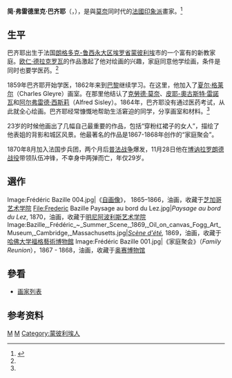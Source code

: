 {{noteTA
| 1 = zh-hk:莫奈; zh-mo:莫奈; zh-cn:莫奈; zh-tw:莫內;
| 2 = zh-hk:克勞德; zh-mo:克勞德; zh-cn:克洛德; zh-tw:克洛德;
}}
{{Infobox Artist
| subject_name = 弗雷德里克·巴齐耶
| birthname = Jean Frédéric Bazille
| image_name = Bazille, Frédéric, album Manet, BNF Gallica.jpg 
| image_caption = 
| date_of_birth = {{birth date|1841|12|6|df=yes}}
| place_of_birth = {{FRA}}[[蒙彼利埃|蒙彼利埃]]
| date_of_death = {{death date and age|1870|11|28|1841|12|6|df=yes}}  
| place_of_death = {{FRA}}[[博恩拉罗朗德|博恩拉罗朗德]]
| nationality = {{FRA}}
| field = [[绘画|绘画]]
| famous works =
| training = 
| movement = 
| patrons = 
| awards = 
}}
'''简·弗雷德里克·巴齐耶'''（{{lang-fr|Jean Frédéric Bazille}}，{{bd|1841年|12月6日|1870年|11月28日|catIdx=M}}），是與[[克勞德·莫奈|莫奈]]同时代的[[法國|法國]][[印象派|印象派]]畫家。<ref name="bio">{{cite web |url=http://www.wetcanvas.com/Museum/Artists/b/Frederic_Bazille/index.html |title=Frédéric Bazille: A Tragic Story |publisher=WetCanvas |accessdate=June 20, 2011 |archive-url=https://web.archive.org/web/20100726022317/http://www.wetcanvas.com/Museum/Artists/b/Frederic_Bazille/index.html |archive-date=2010-07-26 |dead-url=yes }}</ref>
==生平==
巴齐耶出生于法国[[朗格多克-鲁西永大区|朗格多克-鲁西永大区]][[埃罗省|埃罗省]][[蒙彼利埃|蒙彼利埃]]市的一个富有的新教家庭。[[欧仁·德拉克罗瓦|欧仁·德拉克罗瓦]]的作品激起了他对绘画的兴趣，家庭同意他学绘画，条件是同时也要学医药。<ref name="bio"/>

1859年巴齐耶开始学医，1862年来到[[巴黎|巴黎]]继续学习。在这里，他加入了[[夏尔·格莱尔|夏尔·格莱尔]]（Charles Gleyre）画室。在那里他结认了[[克勞德·莫奈|克勞德·莫奈]]、[[皮耶-奧古斯特·雷諾瓦|皮耶-奧古斯特·雷諾瓦]]和[[阿尔弗雷德·西斯莉|阿尔弗雷德·西斯莉]]（Alfred Sisley）。1864年，巴齐耶没有通过医药考试，从此就全心绘画。巴齐耶经常慷慨地帮助生活窘迫的同学，分享画室和材料。<ref name="bio"/>

23岁的时候他画出了几幅自己最重要的作品，包括“穿粉红裙子的女人”，描绘了他表姐的背影和城区风景。他最著名的作品是1867-1868年创作的“家庭聚会”。

1870年8月加入法国步兵团，两个月后[[普法战争|普法战争]]爆发，11月28日他在[[博讷拉罗朗德战役|博讷拉罗朗德战役]]带领队伍冲锋，不幸身中两弹而亡，年仅29岁。

==選作==
<gallery widths="250px" heights="250px" perrow="3">
Image:Frédéric Bazille 004.jpg|《[[自画像|自画像]]》， 1865–1866，油画，收藏于[[芝加哥艺术学院|芝加哥艺术学院]]
File:Frederic Bazille Paysage au bord du Lez.jpg|''Paysage au bord du Lez'', 1870，油画，收藏于[[明尼阿波利斯艺术学院|明尼阿波利斯艺术学院]]
Image:Bazille,_Frédéric_~_Summer_Scene,_1869,_Oil_on_canvas_Fogg_Art_Museum,_Cambridge,_Massachusetts.jpg|''[[Scène_d'été|Scène d'été]],'' 1869，油画，收藏于[[哈佛大学|哈佛大学]][[福格藝術博物館|福格藝術博物館]]
Image:Frédéric Bazille 001.jpg|《家庭聚会》（''Family Reunion''），1867 - 1868，油画，收藏于[[奥赛博物馆|奥赛博物馆]]
</gallery>

== 參看 ==
* [[画家列表|画家列表]]

== 参考资料 ==
{{reflist}}
{{Authority control}}
[[Category:法國印象派畫家|M]]
[[Category:法国画家|M]]
[[Category:蒙彼利埃人|Category:蒙彼利埃人]]